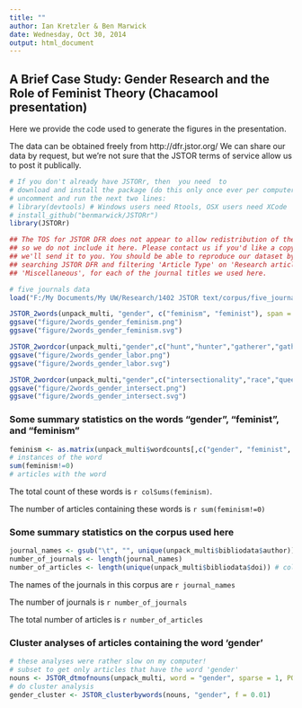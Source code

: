 ```yaml
---
title: ""
author: Ian Kretzler & Ben Marwick
date: Wednesday, Oct 30, 2014
output: html_document
---
```


## A Brief Case Study: Gender Research and the Role of Feminist Theory (Chacamool presentation)

Here we provide the code used to generate the figures in the 
presentation.

The data can be obtained freely from http://dfr.jstor.org/ 
We can share our data by request, but we're not sure that
the JSTOR terms of service allow us to post it publically. 

```r
# If you don't already have JSTORr, then  you need  to 
# download and install the package (do this only once ever per computer)
# uncomment and run the next two lines:
# library(devtools) # Windows users need Rtools, OSX users need XCode
# install_github("benmarwick/JSTORr")
library(JSTORr)
```


```r
## The TOS for JSTOR DFR does not appear to allow redistribution of the data
## so we do not include it here. Please contact us if you'd like a copy and 
## we'll send it to you. You should be able to reproduce our dataset by
## searching JSTOR DFR and filtering 'Article Type' on 'Research article ' and 
## 'Miscellaneous', for each of the journal titles we used here.  

# five journals data
load("F:/My Documents/My UW/Research/1402 JSTOR text/corpus/five_journals.RData")
```


```r
JSTOR_2words(unpack_multi, "gender", c("feminism", "feminist"), span = 0.48, yearfrom = 1970)
ggsave("figure/2words_gender_feminism.png")
ggsave("figure/2words_gender_feminism.svg")
```

```r
JSTOR_2wordcor(unpack_multi,"gender",c("hunt","hunter","gatherer","gather","role","division","labor"), span = 0.5, yearfrom = 1970)
ggsave("figure/2words_gender_labor.png")
ggsave("figure/2words_gender_labor.svg")
```


```r
JSTOR_2wordcor(unpack_multi,"gender",c("intersectionality","race","queer","identity","intersectional","sexuality"), span = 0.6, yearfrom = 1970)
ggsave("figure/2words_gender_intersect.png")
ggsave("figure/2words_gender_intersect.svg")
```

### Some summary statistics on the words "gender", "feminist", and "feminism"

```r
feminism <- as.matrix(unpack_multi$wordcounts[,c("gender", "feminist", "feminism")])
# instances of the word
sum(feminism!=0)
# articles with the word
```

The total count of these words is `r colSums(feminism)`.

The number of articles containing these words is `r sum(feminism!=0)`

### Some summary statistics on the corpus used here

```r
journal_names <- gsub("\t", "", unique(unpack_multi$bibliodata$author)) # colnames are offset!
number_of_journals <- length(journal_names)
number_of_articles <- length(unique(unpack_multi$bibliodata$doi)) # colnames are offset!
```

The names of the journals in this corpus are `r journal_names`

The number of journals is `r number_of_journals`

The total number of articles is `r number_of_articles`

### Cluster analyses of articles containing the word 'gender'

```r
# these analyses were rather slow on my computer!
# subset to get only articles that have the word 'gender'
nouns <- JSTOR_dtmofnouns(unpack_multi, word = "gender", sparse = 1, POStag = TRUE)
# do cluster analysis 
gender_cluster <- JSTOR_clusterbywords(nouns, "gender", f = 0.01)
```





